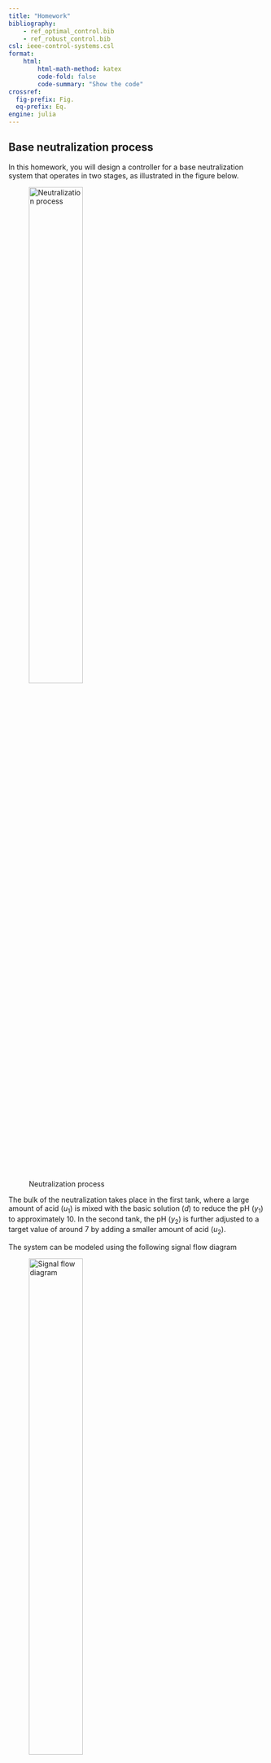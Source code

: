 ```yaml
---
title: "Homework"
bibliography: 
    - ref_optimal_control.bib
    - ref_robust_control.bib
csl: ieee-control-systems.csl
format:
    html:
        html-math-method: katex
        code-fold: false 
        code-summary: "Show the code"
crossref:
  fig-prefix: Fig. 
  eq-prefix: Eq.
engine: julia
---
```

## Base neutralization process
In this homework, you will design a controller for a base neutralization system that operates in two stages, as illustrated in the figure below.

![Neutralization process](figures/neutralization_process.svg){width=50%}

The bulk of the neutralization takes place in the first tank, where a large amount of acid ($u_1$) is mixed with the basic solution ($d$) to reduce the pH ($y_1$) to approximately 10. In the second tank, the pH ($y_2$) is further adjusted to a target value of around 7 by adding a smaller amount of acid ($u_2$).

The system can be modeled using the following signal flow diagram

![Signal flow diagram](figures/neutralization_process_flow.svg){width=50%}

Where the transfer functions are given as

$$
G_1(s) = \frac{1.5}{100s+1}, \quad G_2(s) = \frac{1.0}{50s+1}.
$$

Your goal is to design a controller which ensures $y_2 \approx r$ with a closed-loop bandwidth $\omega_b = 1.0$ rad/s, while also keeping $u_2$ small at low frequencies. The controller $\bm{K}$ should be of the form
$$
\begin{bmatrix}
u_1 \\
u_2
\end{bmatrix} = \bm{K}(s) \begin{bmatrix}
-y_1 \\
r - y_2
\end{bmatrix}.
$$

You should use the $H_\infty$ signal-based design method to achieve this goal, that is, design the controller by solving
$$
\operatorname*{minimize}_{\bm{K} \text{ stabilizing}}  \lVert \operatorname{LFT}(\bm{P}, \bm{K}) \rVert_{\infty},
$$
where $\bm{P}$ is the generalized plant, which includes the dynamics of the base neutralization process along with weighting functions used to express performance objectives. It maps the exogenous inputs (e.g., reference $r$, disturbance $d$) and the control inputs $(u_1, u_2)$ to the performance outputs (such as tracking error and control effort) and to the measured signals used by the controller. 

The operator $\operatorname{LFT}(\bm{P}, \bm{K})$ denotes the lower linear fractional transformation, which represents the closed-loop transfer function from the exogenous inputs to the performance outputs when the controller $\bm{K}$ is connected to the generalized plant $\bm{P}$ via feedback.

### Tasks
You should follow these steps to complete the homework

1. Create the generalized plant $\bm{P}$,
using the transfer functions $G_1(s)$ and $G_2(s)$, and the weighting functions of your choice. The weighting functions should be designed to ensure that the closed-loop system meets the performance objectives, such as tracking.
2. Use the [`hinfsyn_lmi`](https://juliacomputing.github.io/JuliaSimControl.jl/stable/api/#JuliaSimControl.hinfsyn_lmi-Union{Tuple{ExtendedStateSpace{Continuous,%20T}},%20Tuple{T}}%20where%20T) function from [`JuliaSimControl`](https://juliacomputing.github.io/JuliaSimControl.jl/stable/) to solve the $H_\infty$ optimization problem. This function will compute the optimal controller $\bm{K}$ and the appropriate $\gamma$ upper bound on the $H_\infty$ norm of the LFT. We suggest using `γrel = 1.05` as the relative tolerance for the optimization.
3. Save the found controller $\bm{K}$ to a file name `K.jld` using the `JLD` package.
4. Compress the file `K.jld` as well as the code used to generate the controller, preferably named `hw.jl` into a zip file named `hw.zip`.
5. Submit the zip file `hw.zip` to [BRUTE](https://cw.felk.cvut.cz/brute) system.

::: {.callout-important}
## JuliaSim
`JuliaSimControl` is not a package that is available in the Julia package registry because it is not a free software. It is a commercial package that is part of the JuliaSim suite, which is a collection of modeling and simulation tools for Julia. However, to our luck, it is for non-commercial academic teaching and research purposes.

Installing `JuliaSimControl` is more involved than your run of the mill Julia package, but not by much. 

First, you need to register yourself on the [JuliaHub](https://juliahub.com) website. 

After that, follow the instruction on [Using JuliaSim Packages Locally via the JuliaHub Registry](https://help.juliahub.com/juliasim/stable/gettingstarted/juliahubregistry/) to add the JuliaHub registry to your Julia installation. 

Once you have done that, you can install `JuliaSimControl`  in the standard way using the Julia package manager.

:::


### Template
```julia
#| eval: false

using JuliaSimControl
using LinearAlgebra, Plots
using JLD

s = tf("s")

G₁ = 1.5/(100s+1) |> ss
G₂ = 1/(50s+1) |> ss

## TODO: Form the generalized plant P

## TODO: Find the controller K using hinfsyn_lmi

K = ss(1.0I(2), 1.0I(2), 1.0I(2), 1.0I(2)) # Placeholder 

## Save the controller K to a file
save("K.jld", "K", K)

```